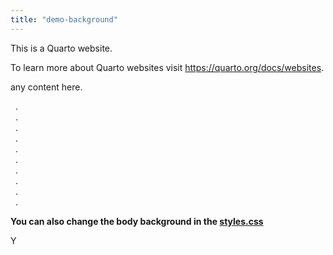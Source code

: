 ```yaml
---
title: "demo-background"
---
```


This is a Quarto website.

To learn more about Quarto websites visit <https://quarto.org/docs/websites>.

::: {.with-background}

any content here.

|   .
|   .
|   .
|   .
|   .
|   .
|   .
|   .
|   .
|   .

**You can also change the body background in the [styles.css](./styles.css)**

:::

Y

